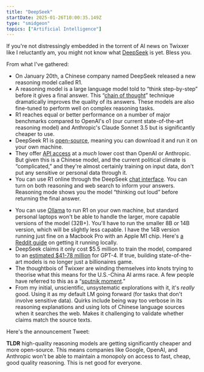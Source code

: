 ```yaml
---
title: "DeepSeek"
startDate: 2025-01-26T10:00:35.149Z
type: "smidgeon"
topics: ["Artificial Intelligence"]
---
```



If you're not distressingly embedded in the torrent of AI news on Twixxer like I reluctantly am, you might not know what [DeepSeek](https://en.wikipedia.org/wiki/DeepSeek) is yet. Bless you.

From what I've gathered:

- On January 20th, a Chinese company named DeepSeek released a new reasoning model called R1.
- A reasoning model is a large language model told to “think step-by-step” before it gives a final answer. This “[chain of thought](https://arxiv.org/abs/2201.11903)” technique dramatically improves the quality of its answers. These models are also fine-tuned to perform well on complex reasoning tasks.
- R1 reaches equal or better performance on a number of major benchmarks compared to OpenAI's o1 (our current state-of-the-art reasoning model) and Anthropic's Claude Sonnet 3.5 but is significantly cheaper to use.
- DeepSeek R1 is [open-source](https://github.com/deepseek-ai/DeepSeek-R1/tree/main), meaning you can download it and run it on your own machine.
- They offer [API access](https://api-docs.deepseek.com/) at a _much_ lower cost than OpenAI or Anthropic. But given this is a Chinese model, and the current political climate is “complicated,” and they're almost certainly training on input data, don't put any sensitive or personal data through it.
- You can use R1 online through the DeepSeek [chat interface](https://chat.deepseek.com/). You can turn on both reasoning and web search to inform your answers. Reasoning mode shows you the model “thinking out loud” before returning the final answer.

<BasicImage margin="0 auto 2rem" framed src="/images/smidgeons/deepseek1.png" alt="DeepSeek R1 showing its thinking" />

- You can use [Ollama](https://ollama.com/) to run R1 on your own machine, but standard personal laptops won't be able to handle the larger, more capable versions of the model (32B+). You'll have to run the smaller 8B or 14B version, which will be slightly less capable. I have the 14B version running just fine on a Macbook Pro with an Apple M1 chip. Here's [a Reddit guide](https://www.reddit.com/r/selfhosted/comments/1i6ggyh/got_deepseek_r1_running_locally_full_setup_guide/) on getting it running locally.
- DeepSeek claims it only cost $5.5 million to train the model, compared to an [estimated $41-78 million](https://www.forbes.com/sites/katharinabuchholz/2024/08/23/the-extreme-cost-of-training-ai-models/) for GPT-4. If true, building state-of-the-art models is no longer just a billionaires game.
- The thoughtbois of Twixxer are winding themselves into knots trying to theorise what this means for the U.S.-China AI arms race. A few people have referred to this as a “[sputnik moment](https://www.exponentialview.co/p/the-year-end-wake-up-the-chinese).”
- From my initial, unscientific, unsystematic explorations with it, it's _really_ good. Using it as my default LM going forward (for tasks that don't involve sensitive data). Quirks include being way too verbose in its reasoning explanations and using lots of Chinese language sources when it searches the web. Makes it challenging to validate whether claims match the source texts.

Here's the announcement Tweet:

<TweetEmbed tweetId="1881318130334814301" />

<Spacer size="xs" />

**TLDR** high-quality reasoning models are getting significantly cheaper and more open-source. This means companies like Google, OpenAI, and Anthropic won't be able to maintain a monopoly on access to fast, cheap, good quality reasoning. This is net good for everyone.
